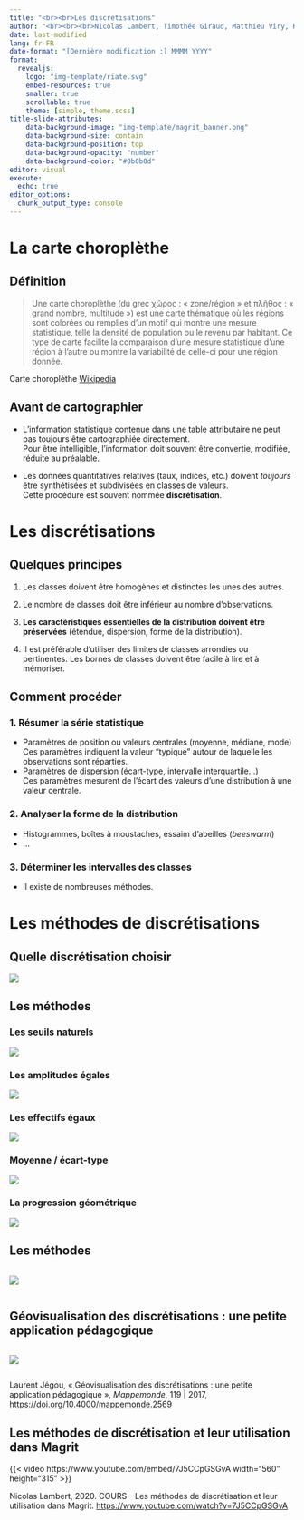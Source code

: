 ```yaml
---
title: "<br><br>Les discrétisations"
author: "<br><br><br>Nicolas Lambert, Timothée Giraud, Matthieu Viry, Ronan Ysebaert"
date: last-modified
lang: fr-FR
date-format: "[Dernière modification :] MMMM YYYY"
format:
  revealjs:
    logo: "img-template/riate.svg"
    embed-resources: true
    smaller: true
    scrollable: true
    theme: [simple, theme.scss]
title-slide-attributes:
    data-background-image: "img-template/magrit_banner.png"
    data-background-size: contain
    data-background-position: top
    data-background-opacity: "number"
    data-background-color: "#0b0b0d"
editor: visual
execute:
  echo: true
editor_options: 
  chunk_output_type: console
---
```


# La carte choroplèthe {.inverse background-color="black"}

## Définition

> Une carte choroplèthe (du grec χῶρος : « zone/région » et πλῆθος : « grand nombre, multitude ») est une carte thématique où les régions sont colorées ou remplies d'un motif qui montre une mesure statistique, telle la densité de population ou le revenu par habitant. Ce type de carte facilite la comparaison d'une mesure statistique d'une région à l'autre ou montre la variabilité de celle-ci pour une région donnée.

::: aside
Carte choroplèthe [Wikipedia](https://fr.wikipedia.org/wiki/Carte_choropl%C3%A8the)
:::

## Avant de cartographier

-   L'information statistique contenue dans une table attributaire ne peut pas toujours être cartographiée directement.\
    Pour être intelligible, l'information doit souvent être convertie, modifiée, réduite au préalable.

-   Les données quantitatives relatives (taux, indices, etc.) doivent *toujours* être synthétisées et subdivisées en classes de valeurs.\
    Cette procédure est souvent nommée **discrétisation**.

# Les discrétisations {.inverse background-color="black"}

## Quelques principes

1.  Les classes doivent être homogènes et distinctes les unes des autres.

2.  Le nombre de classes doit être inférieur au nombre d'observations.

3.  **Les caractéristiques essentielles de la distribution doivent être préservées** (étendue, dispersion, forme de la distribution).

4.  Il est préférable d'utiliser des limites de classes arrondies ou pertinentes. Les bornes de classes doivent être facile à lire et à mémoriser.

## Comment procéder

### 1. Résumer la série statistique

-   Paramètres de position ou valeurs centrales (moyenne, médiane, mode)\
    Ces paramètres indiquent la valeur "typique" autour de laquelle les observations sont réparties.
-   Paramètres de dispersion (écart-type, intervalle interquartile...)\
    Ces paramètres mesurent de l'écart des valeurs d'une distribution à une valeur centrale.

### 2. Analyser la forme de la distribution

-   Histogrammes, boîtes à moustaches, essaim d'abeilles (*beeswarm*)
-   ...

### 3. Déterminer les intervalles des classes

-   Il existe de nombreuses méthodes.

# Les méthodes de discrétisations {.inverse background-color="black"}

## Quelle discrétisation choisir

![](img/Figure-2.08.png)

## Les méthodes

::: panel-tabset
### Les seuils naturels

![](img/Figure-2.09.png)

### Les amplitudes égales

![](img/Figure-2.10.png)

### Les effectifs égaux

![](img/Figure-2.11.png)

### Moyenne / écart-type

![](img/Figure-2.12.png)

### La progression géométrique

![](img/Figure-2.13.png)
:::

## Les méthodes

::: columns
::: {.column width="48%"}
::: medium
![](img/Figure-2.14.png)
:::
:::
:::

## Géovisualisation des discrétisations : une petite application pédagogique

::: columns
::: {.column width="68%"}
::: medium
[![](img/jeg.png)](https://mappemonde.gitpages.huma-num.fr/archives/119/)
:::
:::
:::

::: aside
Laurent Jégou, « Géovisualisation des discrétisations : une petite application pédagogique », *Mappemonde*, 119 \| 2017, <https://doi.org/10.4000/mappemonde.2569>
:::

## Les méthodes de discrétisation et leur utilisation dans Magrit

{{< video https://www.youtube.com/embed/7J5CCpGSGvA width="560" height="315" >}}

::: aside
Nicolas Lambert, 2020. COURS - Les méthodes de discrétisation et leur utilisation dans Magrit. <https://www.youtube.com/watch?v=7J5CCpGSGvA>
:::

